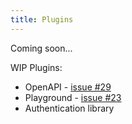 ```yaml
---
title: Plugins
---
```


Coming soon...

WIP Plugins:

- OpenAPI - [issue #29](https://github.com/oscartbeaumont/rspc/issues/29)
- Playground - [issue #23](https://github.com/oscartbeaumont/rspc/issues/23)
- Authentication library
